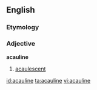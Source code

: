 ==English==

===Etymology===
{{prefix|a|cauline}}

===Adjective===
'''acauline'''

# {{context|botany|lang=en}} [[acaulescent]]

[[id:acauline]]
[[ta:acauline]]
[[vi:acauline]]
